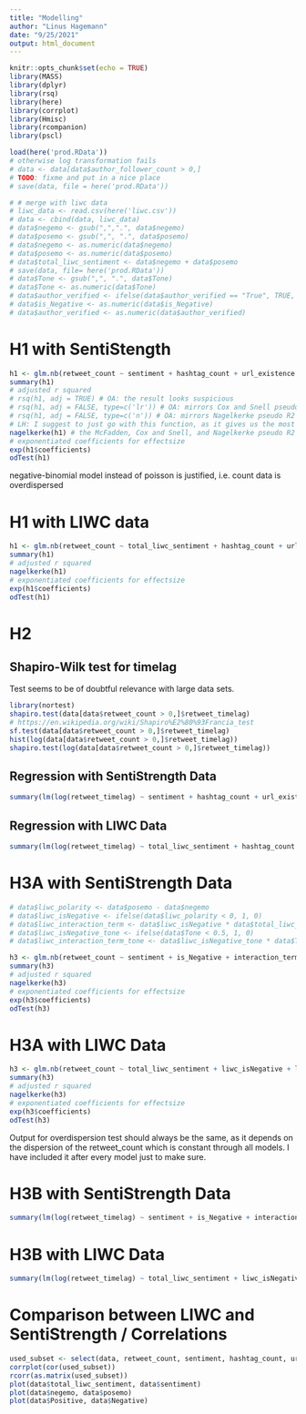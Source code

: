```yaml
---
title: "Modelling"
author: "Linus Hagemann"
date: "9/25/2021"
output: html_document
---
```


```r
knitr::opts_chunk$set(echo = TRUE)
library(MASS)
library(dplyr)
library(rsq)
library(here)
library(corrplot)
library(Hmisc)
library(rcompanion)
library(pscl)

load(here('prod.RData'))
# otherwise log transformation fails
# data <- data[data$author_follower_count > 0,]
# TODO: fixme and put in a nice place
# save(data, file = here('prod.RData'))
```

```r
# # merge with liwc data
# liwc_data <- read.csv(here('liwc.csv'))
# data <- cbind(data, liwc_data)
# data$negemo <- gsub(",",".", data$negemo)
# data$posemo <- gsub(",", ".", data$posemo)
# data$negemo <- as.numeric(data$negemo)
# data$posemo <- as.numeric(data$posemo)
# data$total_liwc_sentiment <- data$negemo + data$posemo
# save(data, file= here('prod.RData'))
# data$Tone <- gsub(",", ".", data$Tone)
# data$Tone <- as.numeric(data$Tone)
# data$author_verified <- ifelse(data$author_verified == "True", TRUE, FALSE)
# data$is_Negative <- as.numeric(data$is_Negative)
# data$author_verified <- as.numeric(data$author_verified)
```

# H1 with SentiStength

```r
h1 <- glm.nb(retweet_count ~ sentiment + hashtag_count + url_existence + log(user_activity) + log(author_follower_count) + author_verified, data = data)
summary(h1)
# adjusted r squared
# rsq(h1, adj = TRUE) # OA: the result looks suspicious 
# rsq(h1, adj = FALSE, type=c('lr')) # OA: mirrors Cox and Snell pseudo R2
# rsq(h1, adj = FALSE, type=c('n')) # OA: mirrors Nagelkerke pseudo R2
# LH: I suggest to just go with this function, as it gives us the most bang-for-the-buck :)
nagelkerke(h1) # the McFadden, Cox and Snell, and Nagelkerke pseudo R2 from the library(rcompanion)
# exponentiated coefficients for effectsize
exp(h1$coefficients)
odTest(h1)
```
negative-binomial model instead of poisson is justified, i.e. count data is overdispersed

# H1 with LIWC data

```r
h1 <- glm.nb(retweet_count ~ total_liwc_sentiment + hashtag_count + url_existence + log(user_activity) + log(author_follower_count) + author_verified, data = data)
summary(h1)
# adjusted r squared
nagelkerke(h1) 
# exponentiated coefficients for effectsize
exp(h1$coefficients)
odTest(h1)
```

# H2

## Shapiro-Wilk test for timelag

Test seems to be of doubtful relevance with large data sets. 
```r
library(nortest)
shapiro.test(data[data$retweet_count > 0,]$retweet_timelag)
# https://en.wikipedia.org/wiki/Shapiro%E2%80%93Francia_test
sf.test(data[data$retweet_count > 0,]$retweet_timelag)
hist(log(data[data$retweet_count > 0,]$retweet_timelag))
shapiro.test(log(data[data$retweet_count > 0,]$retweet_timelag))
```



## Regression with SentiStrength Data
```r
summary(lm(log(retweet_timelag) ~ sentiment + hashtag_count + url_existence + log(author_follower_count) + log(user_activity) + author_verified, data = data[data$retweet_count > 0,]))
```

## Regression with LIWC Data

```r
summary(lm(log(retweet_timelag) ~ total_liwc_sentiment + hashtag_count + url_existence + log(author_follower_count) + log(user_activity) + author_verified, data = data[data$retweet_count > 0,]))
```

# H3A with SentiStrength Data

```r
# data$liwc_polarity <- data$posemo - data$negemo
# data$liwc_isNegative <- ifelse(data$liwc_polarity < 0, 1, 0)
# data$liwc_interaction_term <- data$liwc_isNegative * data$total_liwc_sentiment
# data$liwc_isNegative_tone <- ifelse(data$Tone < 0.5, 1, 0)
# data$liwc_interaction_term_tone <- data$liwc_isNegative_tone * data$Tone
```


```r
h3 <- glm.nb(retweet_count ~ sentiment + is_Negative + interaction_term + hashtag_count + url_existence + log(user_activity) + log(author_follower_count) + author_verified, data = data)
summary(h3)
# adjusted r squared
nagelkerke(h3) 
# exponentiated coefficients for effectsize
exp(h3$coefficients)
odTest(h3)
```

# H3A with LIWC Data

```r
h3 <- glm.nb(retweet_count ~ total_liwc_sentiment + liwc_isNegative + liwc_interaction_term + hashtag_count + url_existence + log(user_activity) + log(author_follower_count) + author_verified, data = data)
summary(h3)
# adjusted r squared
nagelkerke(h3) 
# exponentiated coefficients for effectsize
exp(h3$coefficients)
odTest(h3)
```

Output for overdispersion test should always be the same, as it depends on the dispersion of the retweet_count which is constant through all models. I have included it after every model just to make sure.

# H3B with SentiStrength Data

```r
summary(lm(log(retweet_timelag) ~ sentiment + is_Negative + interaction_term + hashtag_count + url_existence + log(author_follower_count) + log(user_activity) + author_verified, data = data[data$retweet_count > 0,]))
```

# H3B with LIWC Data

```r
summary(lm(log(retweet_timelag) ~ total_liwc_sentiment + liwc_isNegative + liwc_interaction_term + hashtag_count + url_existence + log(author_follower_count) + log(user_activity) + author_verified, data = data[data$retweet_count > 0,]))
```

# Comparison between LIWC and SentiStrength / Correlations

```r
used_subset <- select(data, retweet_count, sentiment, hashtag_count, url_existence, user_activity, author_follower_count, author_verified, total_liwc_sentiment, retweet_timelag, liwc_isNegative, liwc_interaction_term, interaction_term, is_Negative)
corrplot(cor(used_subset))
rcorr(as.matrix(used_subset))
plot(data$total_liwc_sentiment, data$sentiment)
plot(data$negemo, data$posemo)
plot(data$Positive, data$Negative)
```
